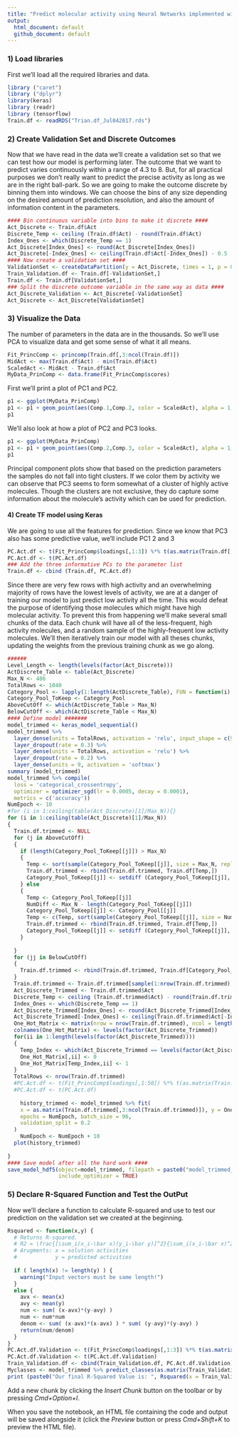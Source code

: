 ```yaml
---
title: "Predict molecular activity using Neural Networks implemented with Keras and Tensorflow"
output:
  html_document: default
  github_document: default
---
```


### 1) Load libraries
First we'll load all the required libraries and data.

```r
library ("caret")
library ("dplyr")
library(keras)
library (readr)
library (tensorflow)
Train.df <- readRDS("Trian.df_Jul042017.rds")
```

### 2) Create Validation Set and Discrete Outcomes

Now that we have read in the data we'll create a validation set so that we can test how our model is performing later. 
The outcome that we want to predict varies continuously within a range of 4.3 to 8. But, for all practical purposes we don't really want to predict the precise activity as long as we are in the right ball-park. So we are going to make the outcome discrete by binning them into windows. We can choose the bins of any size depending on the desired amount of prediction resolution, and also the amount of information content in the parameters.

```r
#### Bin continuous variable into bins to make it discrete ####
Act_Discrete <- Train.df$Act
Discrete_Temp <- ceiling (Train.df$Act) - round(Train.df$Act)
Index_Ones <- which(Discrete_Temp == 1)
Act_Discrete[Index_Ones] <- round(Act_Discrete[Index_Ones])
Act_Discrete[-Index_Ones] <- ceiling(Train.df$Act[-Index_Ones]) - 0.5
#### Now create a validation set ####
ValidationSet <- createDataPartition(y = Act_Discrete, times = 1, p = 0.75, list = F)
Train_Validation.df <- Train.df[-ValidationSet,]
Train.df <- Train.df[ValidationSet,]
### Split the discrete outcome variable in the same way as data ####
Act_Discrete_Validation <- Act_Discrete[-ValidationSet]
Act_Discrete <- Act_Discrete[ValidationSet]
```

### 3) Visualize the Data ###

The number of parameters in the data are in the thousands. So we'll use PCA to visualize data and get some sense of what it all means.

```r
Fit_PrincComp <- princomp(Train.df[,3:ncol(Train.df)])
MidAct <- max(Train.df$Act) - min(Train.df$Act)
ScaledAct <- MidAct - Train.df$Act
MyData_PrinComp <- data.frame(Fit_PrincComp$scores)

```
First we'll print a plot of PC1 and PC2.

```r
p1 <- ggplot(MyData_PrinComp)
p1 <- p1 + geom_point(aes(Comp.1,Comp.2, color = ScaledAct), alpha = 1, size = 0.5) 
p1

```

We'll also look at how a plot of PC2 and PC3 looks.

```r
p1 <- ggplot(MyData_PrinComp)
p1 <- p1 + geom_point(aes(Comp.2,Comp.3, color = ScaledAct), alpha = 1, size = 0.5) 
p1
```

Principal component plots show that based on the prediction parameters the samples do not fall into tight clusters. If we color them by activity we can observe that PC3 seems to form somewhat of a cluster of highly active molecules. Though the clusters are not exclusive, they do capture some information about the molecule's activity which can be used for prediction.

#### 4) Create TF model using Keras ####

We are going to use all the features for prediction. Since we know that PC3 also has some predictive value, we'll include PC1 2 and 3

```r
PC.Act.df <- t(Fit_PrincComp$loadings[,1:3]) %*% t(as.matrix(Train.df[,3:ncol(Train.df)]))
PC.Act.df <- t(PC.Act.df)
### Add the three informative PCs to the parameter list
Train.df <- cbind (Train.df, PC.Act.df)

```

Since there are very few rows with high activity and an overwhelming majority of rows have the lowest levels of activity, we are at a danger of training our model to just predict low activity all the time. This would defeat the purpose of identifying those molecules which might have high molecular activity. To prevent this from happening we'll make several small chunks of the data. Each chunk will have all of the less-frequent, high activity molecules, and a random sample of the highly-frequent low activity molecules. We'll then iteratively train our model with all theses chunks, updating the weights from the previous training chunk as we go along.

```r
######
Level_Length <- length(levels(factor(Act_Discrete)))
ActDiscrete_Table <- table(Act_Discrete)
Max_N <- 486
TotalRows <- 1040
Category_Pool <- lapply(1:length(ActDiscrete_Table), FUN = function(i) {sort(which(Act_Discrete == names(ActDiscrete_Table[i])))})
Category_Pool_ToKeep <- Category_Pool
AboveCutOff <- which(ActDiscrete_Table > Max_N)
BelowCutOff <- which(ActDiscrete_Table < Max_N)
#### Define model #######
model_trimmed <- keras_model_sequential()
model_trimmed %>% 
  layer_dense(units = TotalRows, activation = 'relu', input_shape = c(9494)) %>% 
  layer_dropout(rate = 0.3) %>% 
  layer_dense(units = TotalRows, activation = 'relu') %>%
  layer_dropout(rate = 0.2) %>%
  layer_dense(units = 9, activation = 'softmax')
summary (model_trimmed)
model_trimmed %>% compile(
  loss = 'categorical_crossentropy',
  optimizer = optimizer_sgd(lr = 0.0005, decay = 0.0001),
  metrics = c('accuracy'))
NumEpoch <- 10
#for (i in 1:ceiling(table(Act_Discrete)[1]/Max_N)){}
for (i in 1:ceiling(table(Act_Discrete)[1]/Max_N))
{
  Train.df.trimmed <- NULL
  for (j in AboveCutOff)
  {
    if (length(Category_Pool_ToKeep[[j]]) > Max_N)
    {
      Temp <- sort(sample(Category_Pool_ToKeep[[j]], size = Max_N, replace = F))
      Train.df.trimmed <- rbind(Train.df.trimmed, Train.df[Temp,])
      Category_Pool_ToKeep[[j]] <- setdiff (Category_Pool_ToKeep[[j]], Temp)
    } else
    {
      Temp <- Category_Pool_ToKeep[[j]]
      NumDiff <- Max_N - length(Category_Pool_ToKeep[[j]])
      Category_Pool_ToKeep[[j]] <- Category_Pool[[j]]
      Temp <- c(Temp, sort(sample(Category_Pool_ToKeep[[j]], size = NumDiff, replace = F)))
      Train.df.trimmed <- rbind(Train.df.trimmed, Train.df[Temp,])
      Category_Pool_ToKeep[[j]] <- setdiff (Category_Pool_ToKeep[[j]], Temp)
    }
    
  }
  for (jj in BelowCutOff)
  {
    Train.df.trimmed <- rbind(Train.df.trimmed, Train.df[Category_Pool_ToKeep[[jj]],])
  }
  Train.df.trimmed <- Train.df.trimmed[sample(1:nrow(Train.df.trimmed), size = nrow(Train.df.trimmed), replace = F),]
  Act_Discrete_Trimmed <- Train.df.trimmed$Act
  Discrete_Temp <- ceiling (Train.df.trimmed$Act) - round(Train.df.trimmed$Act)
  Index_Ones <- which(Discrete_Temp == 1)
  Act_Discrete_Trimmed[Index_Ones] <- round(Act_Discrete_Trimmed[Index_Ones])
  Act_Discrete_Trimmed[-Index_Ones] <- ceiling(Train.df.trimmed$Act[-Index_Ones]) - 0.5
  One_Hot_Matrix <- matrix(nrow = nrow(Train.df.trimmed), ncol = length(levels(factor(Act_Discrete_Trimmed))))
  colnames(One_Hot_Matrix) <- levels(factor(Act_Discrete_Trimmed))
  for(ii in 1:length(levels(factor(Act_Discrete_Trimmed))))
  {
    Temp_Index <- which(Act_Discrete_Trimmed == levels(factor(Act_Discrete_Trimmed))[ii])
    One_Hot_Matrix[,ii] <- 0
    One_Hot_Matrix[Temp_Index,ii] <- 1
  }
  TotalRows <- nrow(Train.df.trimmed)
  #PC.Act.df <- t(Fit_PrincComp$loadings[,1:50]) %*% t(as.matrix(Train.df.trimmed[,3:ncol(Train.df.trimmed)]))
  #PC.Act.df <- t(PC.Act.df)
  
    history_trimmed <- model_trimmed %>% fit(
    x = as.matrix(Train.df.trimmed[,3:ncol(Train.df.trimmed)]), y = One_Hot_Matrix, 
    epochs = NumEpoch, batch_size = 96, 
    validation_split = 0.2
  )
    NumEpoch <- NumEpoch + 10
  plot(history_trimmed)
  
}
#### Save model after all the hard work ####
save_model_hdf5(object=model_trimmed, filepath = paste0("model_trimmed_", format(Sys.time(), "%b_%d_%Y_%H.%M.%S.%Z"), ".hdf5"), overwrite = TRUE,
                include_optimizer = TRUE)
```

### 5) Declare R-Squared Function and Test the OutPut

Now we'll declare a function to calculate R-squared and use to test our prediction on the validation set we created at the beginning.

```r
Rsquared <- function(x,y) {
  # Returns R-squared.
  # R2 = \frac{[\sum_i(x_i-\bar x)(y_i-\bar y)]^2}{\sum_i(x_i-\bar x)^2 \sum_j(y_j-\bar y)^2}
  # Arugments: x = solution activities
  #            y = predicted activities
  
  if ( length(x) != length(y) ) {
    warning("Input vectors must be same length!")
  }
  else {
    avx <- mean(x) 
    avy <- mean(y)
    num <- sum( (x-avx)*(y-avy) )
    num <- num*num
    denom <- sum( (x-avx)*(x-avx) ) * sum( (y-avy)*(y-avy) )
    return(num/denom)
  }
}
PC.Act.df.Validation <- t(Fit_PrincComp$loadings[,1:3]) %*% t(as.matrix(Train_Validation.df[,3:(ncol(Train.df) -3) ]))
PC.Act.df.Validation <- t(PC.Act.df.Validation)
Train_Validation.df <- cbind(Train_Validation.df, PC.Act.df.Validation)
Myclasses <- model_trimmed %>% predict_classes(as.matrix(Train_Validation.df[,3:ncol(Train_Validation.df)]), batch_size = 128)
print (paste0("Our final R-Squared Value is: ", Rsquared(x = Train_Validation.df$Act, y = Myclasses)))
```

Add a new chunk by clicking the *Insert Chunk* button on the toolbar or by pressing *Cmd+Option+I*.

When you save the notebook, an HTML file containing the code and output will be saved alongside it (click the *Preview* button or press *Cmd+Shift+K* to preview the HTML file).
